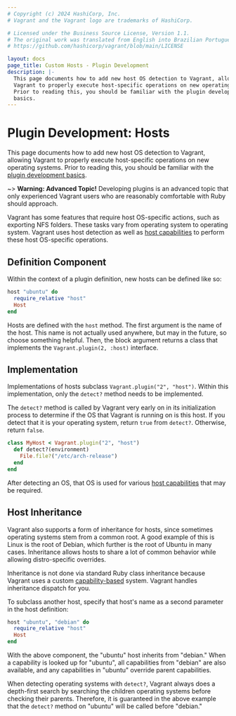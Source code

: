 ```yaml
---
# Copyright (c) 2024 HashiCorp, Inc.
# Vagrant and the Vagrant logo are trademarks of HashiCorp.

# Licensed under the Business Source License, Version 1.1.
# The original work was translated from English into Brazilian Portuguese.
# https://github.com/hashicorp/vagrant/blob/main/LICENSE

layout: docs
page_title: Custom Hosts - Plugin Development
description: |-
  This page documents how to add new host OS detection to Vagrant, allowing
  Vagrant to properly execute host-specific operations on new operating systems.
  Prior to reading this, you should be familiar with the plugin development
  basics.
---
```


# Plugin Development: Hosts

This page documents how to add new host OS detection to Vagrant, allowing
Vagrant to properly execute host-specific operations on new operating systems.
Prior to reading this, you should be familiar
with the [plugin development basics](/vagrant/docs/plugins/development-basics).

~> **Warning: Advanced Topic!** Developing plugins is an
advanced topic that only experienced Vagrant users who are reasonably
comfortable with Ruby should approach.

Vagrant has some features that require host OS-specific actions, such as
exporting NFS folders. These tasks vary from operating system to operating
system. Vagrant uses host detection as well as
[host capabilities](/vagrant/docs/plugins/host-capabilities) to perform these
host OS-specific operations.

## Definition Component

Within the context of a plugin definition, new hosts can be defined
like so:

```ruby
host "ubuntu" do
  require_relative "host"
  Host
end
```

Hosts are defined with the `host` method. The first argument is the
name of the host. This name is not actually used anywhere, but may in the
future, so choose something helpful. Then, the block argument returns a
class that implements the `Vagrant.plugin(2, :host)` interface.

## Implementation

Implementations of hosts subclass `Vagrant.plugin("2", "host")`. Within
this implementation, only the `detect?` method needs to be implemented.

The `detect?` method is called by Vagrant very early on in its initialization
process to determine if the OS that Vagrant is running on is this host.
If you detect that it is your operating system, return `true` from `detect?`.
Otherwise, return `false`.

```ruby
class MyHost < Vagrant.plugin("2", "host")
  def detect?(environment)
    File.file?("/etc/arch-release")
  end
end
```

After detecting an OS, that OS is used for various
[host capabilities](/vagrant/docs/plugins/host-capabilities) that may be
required.

## Host Inheritance

Vagrant also supports a form of inheritance for hosts, since sometimes
operating systems stem from a common root. A good example of this is Linux
is the root of Debian, which further is the root of Ubuntu in many cases.
Inheritance allows hosts to share a lot of common behavior while allowing
distro-specific overrides.

Inheritance is not done via standard Ruby class inheritance because Vagrant
uses a custom [capability-based](/vagrant/docs/plugins/host-capabilities) system.
Vagrant handles inheritance dispatch for you.

To subclass another host, specify that host's name as a second parameter
in the host definition:

```ruby
host "ubuntu", "debian" do
  require_relative "host"
  Host
end
```

With the above component, the "ubuntu" host inherits from "debian." When
a capability is looked up for "ubuntu", all capabilities from "debian" are
also available, and any capabilities in "ubuntu" override parent capabilities.

When detecting operating systems with `detect?`, Vagrant always does a
depth-first search by searching the children operating systems before
checking their parents. Therefore, it is guaranteed in the above example
that the `detect?` method on "ubuntu" will be called before "debian."
